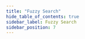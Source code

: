 ```yaml
---
title: "Fuzzy Search"
hide_table_of_contents: true
sidebar_label: Fuzzy Search
sidebar_position: 7
---
```





<LanguageSwitcher supportedLanguages={supportedLanguages} />

<LanguageContent language="csharp">
   <FuzzySearchCsharp />
</LanguageContent>

<LanguageContent language="java">
   <FuzzySearchJava />
</LanguageContent>

<LanguageContent language="nodejs">
   <FuzzySearchNodejs />
</LanguageContent>


<!---
### Session
- [Query overview](../../../../client-api/session/querying/how-to-query)
- [Full-text search](../../../../client-api/session/querying/text-search/full-text-search)
- [Querying: Basics](../../../../indexes/querying/query-index)


-->